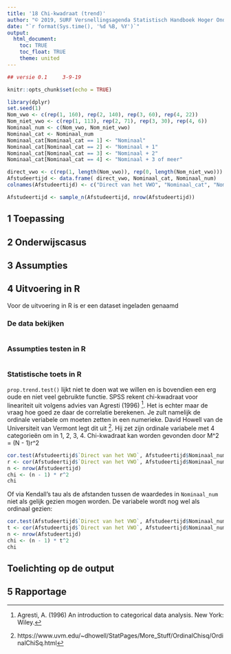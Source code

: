 ```yaml
---
title: '18 Chi-kwadraat (trend)'
author: "© 2019, SURF Versnellingsagenda Statistisch Handboek Hoger Onderwijs"
date: "`r format(Sys.time(), '%d %B, %Y')`"
output: 
  html_document:
    toc: TRUE
    toc_float: TRUE
    theme: united
---
```


<style>
  .col2 {
    columns: 2 200px;
    -webkit-columns: 2 200px;
    -moz-columns: 2 200px;
  }
</style>

``` r
## versie 0.1     3-9-19
```

```r
knitr::opts_chunk$set(echo = TRUE)
```


```r
library(dplyr)
set.seed(1)
Nom_vwo <- c(rep(1, 160), rep(2, 140), rep(3, 60), rep(4, 22))
Nom_niet_vwo <- c(rep(1, 113), rep(2, 71), rep(3, 30), rep(4, 6))
Nominaal_num <- c(Nom_vwo, Nom_niet_vwo)
Nominaal_cat <- Nominaal_num
Nominaal_cat[Nominaal_cat == 1] <- "Nominaal"
Nominaal_cat[Nominaal_cat == 2] <- "Nominaal + 1"
Nominaal_cat[Nominaal_cat == 3] <- "Nominaal + 2"
Nominaal_cat[Nominaal_cat == 4] <- "Nominaal + 3 of meer"

direct_vwo <- c(rep(1, length(Nom_vwo)), rep(0, length(Nom_niet_vwo)))
Afstudeertijd <- data.frame( direct_vwo, Nominaal_cat, Nominaal_num)
colnames(Afstudeertijd) <- c("Direct van het VWO", "Nominaal_cat", "Nominaal_num")

Afstudeertijd <- sample_n(Afstudeertijd, nrow(Afstudeertijd))

```

## 1 Toepassing

## 2 Onderwijscasus

## 3 Assumpties

## 4 Uitvoering in R
Voor de uitvoering in R is er een dataset ingeladen genaamd

### De data bekijken
```r

```

### Assumpties testen in R

```r

```

### Statistische toets in R
`prop.trend.test()` lijkt niet te doen wat we willen en is bovendien een erg oude en niet veel gebruikte functie. SPSS rekent chi-kwadraat voor lineariteit uit volgens advies van Agresti (1996) [^1]. Het is echter maar de vraag hoe goed ze daar de correlatie berekenen.  Je zult namelijk de ordinale veriabele om moeten zetten in een numerieke. David Howell van de Universiteit van Vermont legt dit uit [^2]. Hij zet zijn ordinale variabele met 4 categorieën om in 1, 2, 3, 4. Chi-kwadraat kan worden gevonden door M^2 = (N - 1)r^2
```r
cor.test(Afstudeertijd$`Direct van het VWO`, Afstudeertijd$Nominaal_num)
r <- cor(Afstudeertijd$`Direct van het VWO`, Afstudeertijd$Nominaal_num)
n <- nrow(Afstudeertijd)
chi <- (n - 1) * r^2
chi
```

Of via Kendall's tau als de afstanden tussen de waardedes in `Nominaal_num` niet als gelijk gezien mogen worden. De variabele wordt nog wel als ordinaal gezien:
```r
cor.test(Afstudeertijd$`Direct van het VWO`, Afstudeertijd$Nominaal_num, method = "kendall")
t <- cor(Afstudeertijd$`Direct van het VWO`, Afstudeertijd$Nominaal_num, method = "kendall")
n <- nrow(Afstudeertijd)
chi <- (n - 1) * t^2
chi

```

## Toelichting op de output

## 5 Rapportage

[^1]: Agresti, A. (1996) An introduction to categorical data analysis. New York: Wiley.
[^2]: https://www.uvm.edu/~dhowell/StatPages/More_Stuff/OrdinalChisq/OrdinalChiSq.html